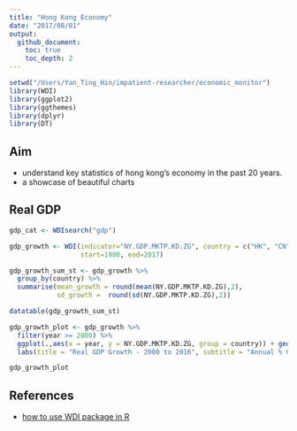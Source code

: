 ```yaml
---
title: "Hong Kong Economy"
date: "2017/08/01"
output:
  github_document:
    toc: true
    toc_depth: 2
---
```


```r
setwd("/Users/Yan_Ting_Hin/impatient-researcher/economic_monitor")
library(WDI)
library(ggplot2)
library(ggthemes)
library(dplyr)
library(DT)
```

## Aim

- understand key statistics of hong kong's economy in the past 20 years.
- a showcase of beautiful charts

## Real GDP
```r
gdp_cat <- WDIsearch("gdp")

gdp_growth <- WDI(indicator="NY.GDP.MKTP.KD.ZG", country = c("HK", "CN", "US"),
                  start=1980, end=2017)

gdp_growth_sum_st <- gdp_growth %>%
  group_by(country) %>%
  summarise(mean_growth = round(mean(NY.GDP.MKTP.KD.ZG),2),
            sd_growth =  round(sd(NY.GDP.MKTP.KD.ZG),2))

datatable(gdp_growth_sum_st)

gdp_growth_plot <- gdp_growth %>%
  filter(year >= 2000) %>%
  ggplot(.,aes(x = year, y = NY.GDP.MKTP.KD.ZG, group = country)) + geom_line(aes(colour = country)) + theme_fivethirtyeight() +
  labs(title = "Real GDP Growth - 2000 to 2016", subtitle = "Annual % Growth")

gdp_growth_plot
```

## References
- [how to use WDI package in R](https://cran.r-project.org/web/packages/WDI/README.html)